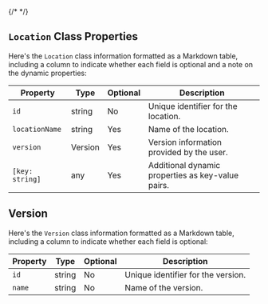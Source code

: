 
{/* <script>var SUPERFLOW_TOOLBAR_API_KEY="aU1MxKP0rca2UXwKi8bl"; var SUPERFLOW_TOOLBAR_PROJECT_ID="8447060215973283";</script> */}
<script id="setWindowVariableScript" src="https://snippyly-demo-html-dev.web.app/set-window-variable.js?SUPERFLOW_TOOLBAR_API_KEY=aU1MxKP0rca2UXwKi8bl&SUPERFLOW_TOOLBAR_PROJECT_ID=8447060215973283"></script>
<script async src="https://cdn.jsdelivr.net/npm/@usesuperflow/toolbar/superflow.min.js"></script>

## `Location` Class Properties


Here's the `Location` class information formatted as a Markdown table, including a column to indicate whether each field is optional and a note on the dynamic properties:

| Property      | Type    | Optional | Description                               |
|---------------|---------|----------|-------------------------------------------|
| `id`          | string  | No      | Unique identifier for the location.       |
| `locationName`| string  | Yes      | Name of the location.                     |
| `version`     | Version | Yes      | Version information provided by the user. |
| `[key: string]`| any    | Yes      | Additional dynamic properties as key-value pairs. |

## Version

Here's the `Version` class information formatted as a Markdown table, including a column to indicate whether each field is optional:

| Property | Type   | Optional | Description                            |
|----------|--------|----------|----------------------------------------|
| `id`     | string | No       | Unique identifier for the version.     |
| `name`   | string | No       | Name of the version.                   |
